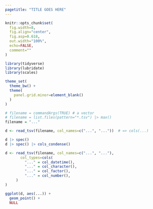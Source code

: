 ```yaml
---
pagetitle: "TITLE GOES HERE"
---
```


```r

knitr::opts_chunk$set(
  fig.width=8,
  fig.align="center",
  fig.asp=0.618,
  out.width="100%",
  echo=FALSE,
  comment=""
)

library(tidyverse)
library(lubridate)
library(scales)

theme_set(
  theme_bw() +
  theme(
    panel.grid.minor=element_blank()
  )
)

```

```r

# filename = commandArgs(TRUE) # a vector
# filename = list.files(pattern="*.tsv") |> max()
filename = "..."

d <- read_tsv(filename, col_names=c("...", "..."))  # => cols(...)

d |> spec()
d |> spec() |> cols_condense()

d <- read_tsv(filename, col_names=c("...", "..."),
       col_types=cols(
         "..." = col_datetime(),
         "..." = col_character(),
         "..." = col_factor(),
         "..." = col_number(),
     )
)

```

```r

ggplot(d, aes(...)) +
  geom_point() +
  NULL

```

